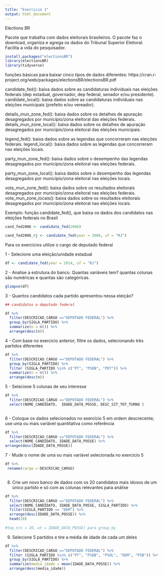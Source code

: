 ```yaml
---
title: "Exercicio 1"
output: html_document
---
```


Elections BR

Pacote que trabalha com dados eleitorais brasileiros.
O pacote faz o download, organiza e agrega os dados do Tribunal Superior Eleitoral. Facilita a vida do pesquisador.

```r
install.packages("electionsBR")
library(electionsBR)
library(tidyverse)
```

funções básicas para baixar cinco tipos de dados diferentes:
https://cran.r-project.org/web/packages/electionsBR/electionsBR.pdf

candidate_fed(): baixa dados sobre as candidaturas individuais nas eleições federais (dep estadual, governador, dep federal, senador e/ou presidente).
candidate_local(): baixa dados sobre as candidaturas individuais nas eleições municipais (prefeito e/ou vereador).

details_mun_zone_fed(): baixa dados sobre os detalhes de apuração desagregados por município/zona eleitoral das eleições federais.
 details_mun_zone_local(): baixa dados sobre os detalhes de apuração desagregados por município/zona eleitoral das eleições municipais.

legend_fed(): baixa dados sobre as legendas que concorreram nas eleições federais.
legend_local(): baixa dados sobre as legendas que concorreram nas eleições locais.

party_mun_zone_fed(): baixa dados sobre o desempenho das legendas desagregados por município/zona eleitoral nas eleições federais.

party_mun_zone_local(): baixa dados sobre o desempenho das legendas desagregados por município/zona eleitoral nas eleições locais.

vote_mun_zone_fed(): baixa dados sobre os resultados eleitorais desagregados por município/zona eleitoral nas eleições federais.
vote_mun_zone_locais(): baixa dados sobre os resultados eleitorais desagregados por município/zona eleitoral nas eleições locais.

  
Exemplo: função candidate_fed(), que baixa os dados dos candidatos nas eleições federais no Brasil

```r
cand_fed2006 <- candidate_fed(2006)

cand_fed2006_rj <- candidate_fed(year = 2006, uf = "RJ")

```

Para os exercícios utilize o cargo de deputado federal

1 - Selecione uma eleição/unidade estadual 

```r

df <- candidate_fed(year = 2014, uf = "RJ")

```


2 - Analise a estrutura do banco. Quantas variáveis tem? quantas colunas são numéricas e quantas são categóricas.



```r
glimpse(df)
```



3 - Quantos candidatos  cada partido apresentou nessa eleição?

```r

## candidatos a deputado federal

df %>% 
  filter(DESCRICAO_CARGO =="DEPUTADO FEDERAL") %>% 
  group_by(SIGLA_PARTIDO) %>%
  summarize(n = n()) %>% 
  arrange(desc(n))
```


4 - Com base no exercicio anterior, filtre os dados, selecionando três partidos diferentes

```r

df %>% 
  filter(DESCRICAO_CARGO =="DEPUTADO FEDERAL") %>% 
  group_by(SIGLA_PARTIDO) %>%
  filter (SIGLA_PARTIDO %in% c("PT", "PSDB", "PDT")) %>% 
  summarize(n = n()) %>% 
  arrange(desc(n))

```


5 - Selecione 5 colunas de seu interesse

```r

df %>% 
  filter(DESCRICAO_CARGO =="DEPUTADO FEDERAL") %>% 
  select(NOME_CANDIDATO,  IDADE_DATA_POSSE, DESC_SIT_TOT_TURNO )  
  

```


6 - Coloque os dados selecionados no exercício 5  em ordem descrecente; use uma ou mais variável quantitativa como referência 

```r
df %>% 
  filter(DESCRICAO_CARGO =="DEPUTADO FEDERAL") %>% 
  select(NOME_CANDIDATO, IDADE_DATA_POSSE) %>% 
arrange(desc(IDADE_DATA_POSSE)) 

```


7 - Mude o nome de uma ou mais variável  selecionada no exercicio 5 

```r

df %>% 
 rename(cargo = DESCRICAO_CARGO)
  

```


8. Crie um novo banco de dados com os 20 candidatos mais idosos de um único partido e só com as colunas relevantes para análise 


```r

df %>% 
  filter(DESCRICAO_CARGO =="DEPUTADO FEDERAL") %>% 
  select(NOME_CANDIDATO, IDADE_DATA_POSSE, SIGLA_PARTIDO) %>%
  filter(SIGLA_PARTIDO == "DEM") %>% 
  arrange(desc(IDADE_DATA_POSSE)) %>% 
  head(20)
  
#top_n(n = 20, wt = IDADE_DATA_POSSE) para group_by

```

9. Selecione 5 partidos e tire a média de idade de cada um deles

```r

df %>% 
  filter(DESCRICAO_CARGO =="DEPUTADO FEDERAL") %>% 
  filter (SIGLA_PARTIDO %in% c("PT", "PSDB", "PSOL", "DEM", "PSB")) %>% 
  group_by(SIGLA_PARTIDO) %>%
  summarize(media_idade = mean(IDADE_DATA_POSSE)) %>% 
  arrange(desc(media_idade)) 
  

```




